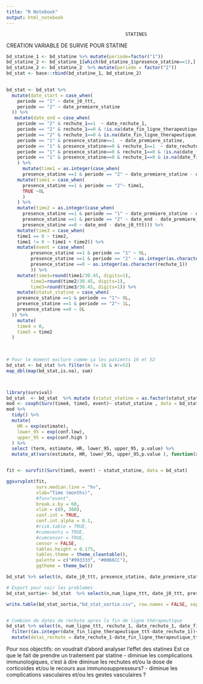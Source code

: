 ```yaml
---
title: "R Notebook"
output: html_notebook
---
```


                                                STATINES


CREATION VARIABLE DE SURVIE POUR STATINE
```r
bd_statine_1 <- bd_statine %>% mutate(periode=factor("1"))
bd_statine_2 <- bd_statine_1[which(bd_statine_1$presence_statine==1),]  
bd_statine_2 <- bd_statine_2  %>% mutate(periode = factor("2"))  
bd_stat <- base::rbind(bd_statine_1, bd_statine_2)   

  
bd_stat <- bd_stat %>%
  mutate(date_start = case_when(
    periode == "1" ~ date_j0_ttt,
    periode == "2" ~ date_premiere_statine
  )) %>% 
   mutate(date_end = case_when(
    periode == "2" & rechute_1==1  ~ date_rechute_1,
    periode == "2" & rechute_1==0 & !is.na(date_fin_ligne_therapeutique_ttt) ~ date_fin_ligne_therapeutique_ttt,
    periode == "2" & rechute_1==0 & is.na(date_fin_ligne_therapeutique_ttt)  ~ date_derniere_nouvelle_ttt,
    periode == "1" & presence_statine==1  ~ date_premiere_statine,
    periode == "1" & presence_statine==0 & rechute_1==1  ~ date_rechute_1,
    periode == "1" & presence_statine==0 & rechute_1==0 & !is.na(date_fin_ligne_therapeutique_ttt) ~ date_fin_ligne_therapeutique_ttt,
    periode == "1" & presence_statine==0 & rechute_1==0 & is.na(date_fin_ligne_therapeutique_ttt) ~ date_derniere_nouvelle_ttt)
    ) %>% 
      mutate(time1 = as.integer(case_when(
      presence_statine ==1 & periode == "2" ~ date_premiere_statine - date_j0_ttt))) %>% 
    mutate(time1 = case_when(
      presence_statine ==1 & periode == "2"~ time1,
      TRUE ~0L
      )
    ) %>% 
    mutate(time2 = as.integer(case_when(
      presence_statine ==1 & periode == "1" ~ date_premiere_statine - date_j0_ttt,
      presence_statine ==1 & periode == "2" ~ date_end - date_premiere_statine,
      presence_statine ==0 ~ date_end - date_j0_ttt))) %>% 
    mutate(time3 = case_when(
    time1 == 0 ~ time2,
    time1 != 0 ~ time1 + time2)) %>% 
    mutate(event = case_when(
         presence_statine ==1 & periode == "1" ~ 0L,
         presence_statine ==1 & periode == "2" ~ as.integer(as.character(rechute_1)),
         presence_statine ==0 ~ as.integer(as.character(rechute_1))
         )) %>% 
    mutate(time1=round(time1/30.45, digits=1),
         time2=round(time2/30.45, digits=1),
         time3=round(time3/30.45, digits=1)) %>% 
    mutate(statut_statine = case_when(
    presence_statine ==1 & periode == "1"~ 0L,
    presence_statine ==1 & periode == "2"~ 1L,
    presence_statine ==0 ~ 0L
  )) %>% 
    mutate(
    time4 = 0,
    time5 = time2
  )
    

  
# Pour le moment exclure comme ça les patients 16 et 52
bd_stat <- bd_stat %>% filter(n != 16 & n!=52)  
map_dbl(map(bd_stat,is.na), sum)



library(survival)
bd_stat  <- bd_stat  %>% mutate (statut_statine = as.factor(statut_statine))
mod <- coxph(Surv(time4, time5, event)~ statut_statine , data = bd_stat)
mod %>%
  tidy() %>%
  mutate(
    HR = exp(estimate),
    lower_95 = exp(conf.low),
    upper_95 = exp(conf.high )
  ) %>% 
  select (term, estimate, HR, lower_95, upper_95, p.value) %>%
  mutate_at(vars(estimate, HR, lower_95, upper_95,p.value ), function(x) round(x, 4))


fit <- survfit(Surv(time5, event) ~ statut_statine, data = bd_stat)

ggsurvplot(fit, 
           surv.median.line = "hv",
           xlab="Time (months)",
           #fun="event",
           break.x.by = 60,
           xlim = c(0, 360),
           conf.int = TRUE,
           conf.int.alpha = 0.1,
           #risk.table = TRUE,
           #cumevents = TRUE,
           #cumcensor = TRUE,
           censor = FALSE,
           tables.height = 0.175,
           tables.theme = theme_cleantable(),
           palette = c("#993333", "#0066CC"),
           ggtheme = theme_bw())

bd_stat %>% select(n, date_j0_ttt, presence_statine, date_premiere_statine,date_derniere_nouvelle_ttt, date_fin_ligne_therapeutique_ttt,rechute_1,date_rechute_1, time2)

# Export pour voir les problemes
bd_stat_sortie<- bd_stat  %>% select(n,num_ligne_ttt, date_j0_ttt, presence_statine,periode, statut_statine,rechute_1,date_rechute_1,event,rechute_2, date_rechute_2, date_premiere_statine,date_derniere_nouvelle_ttt, date_fin_ligne_therapeutique_ttt,rechute_1, time1, time2, time3, time4, time5) %>% arrange(n, num_ligne_ttt)

write.table(bd_stat_sortie,"bd_stat_sortie.csv", row.names = FALSE, sep ="*", dec=",", na=" ")


# Combien de dates de rechute apres la fin de ligne thérapeutique
bd_stat %>% select(n, num_ligne_ttt, rechute_1, date_rechute_1, date_fin_ligne_therapeutique_ttt) %>% 
  filter((as.integer(date_fin_ligne_therapeutique_ttt-date_rechute_1))<0) %>% 
  mutate(delai_rechute = date_rechute_1-date_fin_ligne_therapeutique_ttt)
```



Pour nos objectifs:
on voudrait d'abord analyser l'effet des statines
Est ce que le fait de prendre un traitement par statine 
- diminue les complications immunologiques, c'est à dire diminue les rechutes et/ou la dose de corticoides et/ou le recours aux immunosuppresseurs?
- diminue les complications vasculaires et/ou les gestes vasculaires ?